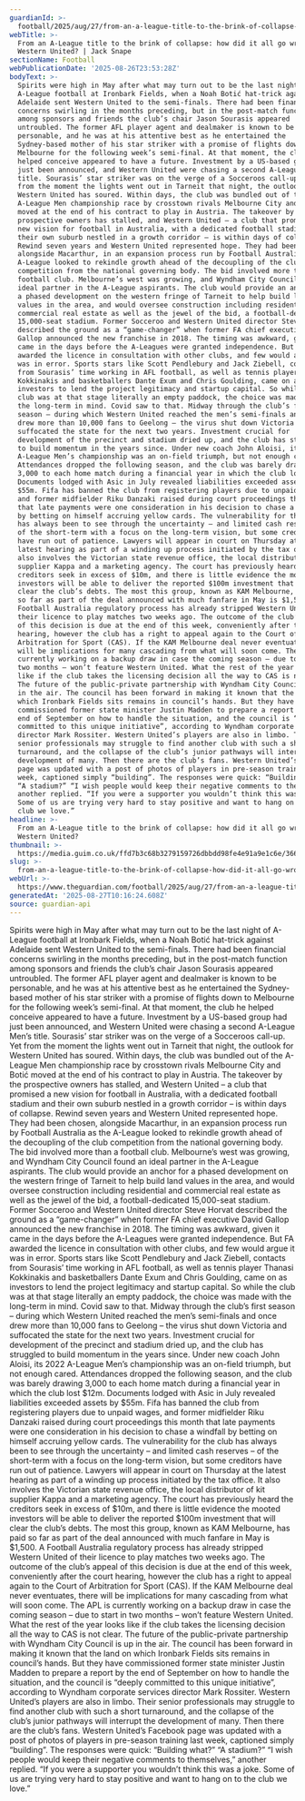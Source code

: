 ```yaml
---
guardianId: >-
  football/2025/aug/27/from-an-a-league-title-to-the-brink-of-collapse-how-did-it-all-go-wrong-for-western-united
webTitle: >-
  From an A-League title to the brink of collapse: how did it all go wrong for
  Western United? | Jack Snape
sectionName: Football
webPublicationDate: '2025-08-26T23:53:28Z'
bodyText: >-
  Spirits were high in May after what may turn out to be the last night of
  A-League football at Ironbark Fields, when a Noah Botić hat-trick against
  Adelaide sent Western United to the semi-finals. There had been financial
  concerns swirling in the months preceding, but in the post-match function
  among sponsors and friends the club’s chair Jason Sourasis appeared
  untroubled. The former AFL player agent and dealmaker is known to be
  personable, and he was at his attentive best as he entertained the
  Sydney-based mother of his star striker with a promise of flights down to
  Melbourne for the following week’s semi-final. At that moment, the club he
  helped conceive appeared to have a future. Investment by a US-based group had
  just been announced, and Western United were chasing a second A-League Men’s
  title. Sourasis’ star striker was on the verge of a Socceroos call-up. Yet
  from the moment the lights went out in Tarneit that night, the outlook for
  Western United has soured. Within days, the club was bundled out of the
  A-League Men championship race by crosstown rivals Melbourne City and Botić
  moved at the end of his contract to play in Austria. The takeover by the
  prospective owners has stalled, and Western United – a club that promised a
  new vision for football in Australia, with a dedicated football stadium and
  their own suburb nestled in a growth corridor – is within days of collapse.
  Rewind seven years and Western United represented hope. They had been chosen,
  alongside Macarthur, in an expansion process run by Football Australia as the
  A-League looked to rekindle growth ahead of the decoupling of the club
  competition from the national governing body. The bid involved more than a
  football club. Melbourne’s west was growing, and Wyndham City Council found an
  ideal partner in the A-League aspirants. The club would provide an anchor for
  a phased development on the western fringe of Tarneit to help build land
  values in the area, and would oversee construction including residential and
  commercial real estate as well as the jewel of the bid, a football-dedicated
  15,000-seat stadium. Former Socceroo and Western United director Steve Horvat
  described the ground as a “game-changer” when former FA chief executive David
  Gallop announced the new franchise in 2018. The timing was awkward, given it
  came in the days before the A-Leagues were granted independence. But FA
  awarded the licence in consultation with other clubs, and few would argue it
  was in error. Sports stars like Scott Pendlebury and Jack Ziebell, contacts
  from Sourasis’ time working in AFL football, as well as tennis player Thanasi
  Kokkinakis and basketballers Dante Exum and Chris Goulding, came on as
  investors to lend the project legitimacy and startup capital. So while the
  club was at that stage literally an empty paddock, the choice was made with
  the long-term in mind. Covid saw to that. Midway through the club’s first
  season – during which Western United reached the men’s semi-finals and once
  drew more than 10,000 fans to Geelong – the virus shut down Victoria and
  suffocated the state for the next two years. Investment crucial for
  development of the precinct and stadium dried up, and the club has struggled
  to build momentum in the years since. Under new coach John Aloisi, its 2022
  A-League Men’s championship was an on-field triumph, but not enough cared.
  Attendances dropped the following season, and the club was barely drawing
  3,000 to each home match during a financial year in which the club lost $12m.
  Documents lodged with Asic in July revealed liabilities exceeded assets by
  $55m. Fifa has banned the club from registering players due to unpaid wages,
  and former midfielder Riku Danzaki raised during court proceedings this month
  that late payments were one consideration in his decision to chase a windfall
  by betting on himself accruing yellow cards. The vulnerability for the club
  has always been to see through the uncertainty – and limited cash reserves –
  of the short-term with a focus on the long-term vision, but some creditors
  have run out of patience. Lawyers will appear in court on Thursday at the
  latest hearing as part of a winding up process initiated by the tax office. It
  also involves the Victorian state revenue office, the local distributor of kit
  supplier Kappa and a marketing agency. The court has previously heard the
  creditors seek in excess of $10m, and there is little evidence the mooted
  investors will be able to deliver the reported $100m investment that will
  clear the club’s debts. The most this group, known as KAM Melbourne, has paid
  so far as part of the deal announced with much fanfare in May is $1,500. A
  Football Australia regulatory process has already stripped Western United of
  their licence to play matches two weeks ago. The outcome of the club’s appeal
  of this decision is due at the end of this week, conveniently after the court
  hearing, however the club has a right to appeal again to the Court of
  Arbitration for Sport (CAS). If the KAM Melbourne deal never eventuates, there
  will be implications for many cascading from what will soon come. The APL is
  currently working on a backup draw in case the coming season – due to start in
  two months – won’t feature Western United. What the rest of the year looks
  like if the club takes the licensing decision all the way to CAS is not clear.
  The future of the public-private partnership with Wyndham City Council is up
  in the air. The council has been forward in making it known that the land on
  which Ironbark Fields sits remains in council’s hands. But they have
  commissioned former state minister Justin Madden to prepare a report by the
  end of September on how to handle the situation, and the council is “deeply
  committed to this unique initiative”, according to Wyndham corporate services
  director Mark Rossiter. Western United’s players are also in limbo. Their
  senior professionals may struggle to find another club with such a short
  turnaround, and the collapse of the club’s junior pathways will interrupt the
  development of many. Then there are the club’s fans. Western United’s Facebook
  page was updated with a post of photos of players in pre-season training last
  week, captioned simply “building”. The responses were quick: “Building what?”
  “A stadium?” “I wish people would keep their negative comments to themselves,”
  another replied. “If you were a supporter you wouldn’t think this was a joke.
  Some of us are trying very hard to stay positive and want to hang on to the
  club we love.”
headline: >-
  From an A-League title to the brink of collapse: how did it all go wrong for
  Western United?
thumbnail: >-
  https://media.guim.co.uk/ffd7b3c68b3279159726dbbdd98fe4e91a9e1c6e/366_0_3838_3071/500.jpg
slug: >-
  from-an-a-league-title-to-the-brink-of-collapse-how-did-it-all-go-wrong-for-western-united-or-jack-snape
webUrl: >-
  https://www.theguardian.com/football/2025/aug/27/from-an-a-league-title-to-the-brink-of-collapse-how-did-it-all-go-wrong-for-western-united
generatedAt: '2025-08-27T10:16:24.608Z'
source: guardian-api
---
```

Spirits were high in May after what may turn out to be the last night of A-League football at Ironbark Fields, when a Noah Botić hat-trick against Adelaide sent Western United to the semi-finals. There had been financial concerns swirling in the months preceding, but in the post-match function among sponsors and friends the club’s chair Jason Sourasis appeared untroubled. The former AFL player agent and dealmaker is known to be personable, and he was at his attentive best as he entertained the Sydney-based mother of his star striker with a promise of flights down to Melbourne for the following week’s semi-final. At that moment, the club he helped conceive appeared to have a future. Investment by a US-based group had just been announced, and Western United were chasing a second A-League Men’s title. Sourasis’ star striker was on the verge of a Socceroos call-up. Yet from the moment the lights went out in Tarneit that night, the outlook for Western United has soured. Within days, the club was bundled out of the A-League Men championship race by crosstown rivals Melbourne City and Botić moved at the end of his contract to play in Austria. The takeover by the prospective owners has stalled, and Western United – a club that promised a new vision for football in Australia, with a dedicated football stadium and their own suburb nestled in a growth corridor – is within days of collapse. Rewind seven years and Western United represented hope. They had been chosen, alongside Macarthur, in an expansion process run by Football Australia as the A-League looked to rekindle growth ahead of the decoupling of the club competition from the national governing body. The bid involved more than a football club. Melbourne’s west was growing, and Wyndham City Council found an ideal partner in the A-League aspirants. The club would provide an anchor for a phased development on the western fringe of Tarneit to help build land values in the area, and would oversee construction including residential and commercial real estate as well as the jewel of the bid, a football-dedicated 15,000-seat stadium. Former Socceroo and Western United director Steve Horvat described the ground as a “game-changer” when former FA chief executive David Gallop announced the new franchise in 2018. The timing was awkward, given it came in the days before the A-Leagues were granted independence. But FA awarded the licence in consultation with other clubs, and few would argue it was in error. Sports stars like Scott Pendlebury and Jack Ziebell, contacts from Sourasis’ time working in AFL football, as well as tennis player Thanasi Kokkinakis and basketballers Dante Exum and Chris Goulding, came on as investors to lend the project legitimacy and startup capital. So while the club was at that stage literally an empty paddock, the choice was made with the long-term in mind. Covid saw to that. Midway through the club’s first season – during which Western United reached the men’s semi-finals and once drew more than 10,000 fans to Geelong – the virus shut down Victoria and suffocated the state for the next two years. Investment crucial for development of the precinct and stadium dried up, and the club has struggled to build momentum in the years since. Under new coach John Aloisi, its 2022 A-League Men’s championship was an on-field triumph, but not enough cared. Attendances dropped the following season, and the club was barely drawing 3,000 to each home match during a financial year in which the club lost $12m. Documents lodged with Asic in July revealed liabilities exceeded assets by $55m. Fifa has banned the club from registering players due to unpaid wages, and former midfielder Riku Danzaki raised during court proceedings this month that late payments were one consideration in his decision to chase a windfall by betting on himself accruing yellow cards. The vulnerability for the club has always been to see through the uncertainty – and limited cash reserves – of the short-term with a focus on the long-term vision, but some creditors have run out of patience. Lawyers will appear in court on Thursday at the latest hearing as part of a winding up process initiated by the tax office. It also involves the Victorian state revenue office, the local distributor of kit supplier Kappa and a marketing agency. The court has previously heard the creditors seek in excess of $10m, and there is little evidence the mooted investors will be able to deliver the reported $100m investment that will clear the club’s debts. The most this group, known as KAM Melbourne, has paid so far as part of the deal announced with much fanfare in May is $1,500. A Football Australia regulatory process has already stripped Western United of their licence to play matches two weeks ago. The outcome of the club’s appeal of this decision is due at the end of this week, conveniently after the court hearing, however the club has a right to appeal again to the Court of Arbitration for Sport (CAS). If the KAM Melbourne deal never eventuates, there will be implications for many cascading from what will soon come. The APL is currently working on a backup draw in case the coming season – due to start in two months – won’t feature Western United. What the rest of the year looks like if the club takes the licensing decision all the way to CAS is not clear. The future of the public-private partnership with Wyndham City Council is up in the air. The council has been forward in making it known that the land on which Ironbark Fields sits remains in council’s hands. But they have commissioned former state minister Justin Madden to prepare a report by the end of September on how to handle the situation, and the council is “deeply committed to this unique initiative”, according to Wyndham corporate services director Mark Rossiter. Western United’s players are also in limbo. Their senior professionals may struggle to find another club with such a short turnaround, and the collapse of the club’s junior pathways will interrupt the development of many. Then there are the club’s fans. Western United’s Facebook page was updated with a post of photos of players in pre-season training last week, captioned simply “building”. The responses were quick: “Building what?” “A stadium?” “I wish people would keep their negative comments to themselves,” another replied. “If you were a supporter you wouldn’t think this was a joke. Some of us are trying very hard to stay positive and want to hang on to the club we love.”
